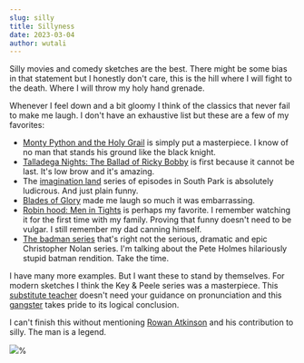 ```yaml
---
slug: silly
title: Sillyness
date: 2023-03-04
author: wutali
---
```

Silly movies and comedy sketches are the best. There might be some bias in that statement but I honestly don't care, this is the hill where I will fight to the death. Where I will throw my holy hand grenade.

Whenever I feel down and a bit gloomy I think of the classics that never fail to make me laugh. I don't have an exhaustive list but these are a few of my favorites:

- [Monty Python and the Holy Grail](https://en.wikipedia.org/wiki/Monty_Python_and_the_Holy_Grail) is simply put a masterpiece. I know of no man that stands his ground like the black knight.
- [Talladega Nights: The Ballad of Ricky Bobby](https://en.wikipedia.org/wiki/Talladega_Nights:_The_Ballad_of_Ricky_Bobby) is first because it cannot be last. It's low brow and it's amazing.
- The [imagination land](https://en.wikipedia.org/wiki/Imaginationland_Episode_I) series of episodes in South Park is absolutely ludicrous. And just plain funny.
- [Blades of Glory](https://en.wikipedia.org/wiki/Blades_of_Glory) made me laugh so much it was embarrassing.
- [Robin hood: Men in Tights](https://en.wikipedia.org/wiki/Robin_Hood:_Men_in_Tights) is perhaps my favorite. I remember watching it for the first time with my family. Proving that funny doesn't need to be vulgar. I still remember my dad canning himself.
- [The badman series](https://www.youtube.com/watch?v=MDdHYjb5sBk) that's right not the serious, dramatic and epic Christopher Nolan series. I'm talking about the Pete Holmes hilariously stupid batman rendition. Take the time.

I have many more examples. But I want these to stand by themselves. For modern sketches I think the Key & Peele series was a masterpiece. This [substitute teacher](https://www.youtube.com/watch?v=Dd7FixvoKBw) doesn't need your guidance on pronunciation and this [gangster](https://www.youtube.com/watch?v=_BFSLPjUCUU) takes pride to its logical conclusion.

I can't finish this without mentioning [Rowan Atkinson](https://en.wikipedia.org/wiki/Rowan_Atkinson) and his contribution to silly. The man is a legend.

![](https://media.giphy.com/media/m9NSQjJEPv5AY/giphy.gif)%